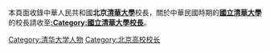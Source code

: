 {{Catnav|頁面分類|人物|職業|教育工作者|校長}}
本頁面收錄中華人民共和國'''北京[[清華大學|清華大學]]'''校長，關於中華民國時期的'''[[國立清華大學|國立清華大學]]'''的校長請收至'''[[:Category:國立清華大學校長|:Category:國立清華大學校長]]'''。

[[Category:清华大学人物|Category:清华大学人物]]
[[Category:北京高校校长|Category:北京高校校长]]